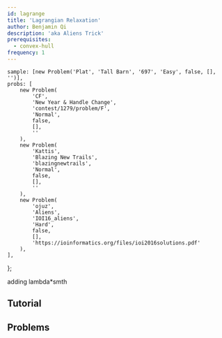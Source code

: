 ```yaml
---
id: lagrange
title: 'Lagrangian Relaxation'
author: Benjamin Qi
description: 'aka Aliens Trick'
prerequisites:
  - convex-hull
frequency: 1
---
```



	sample: [new Problem('Plat', 'Tall Barn', '697', 'Easy', false, [], '')],
	probs: [
		new Problem(
			'CF',
			'New Year & Handle Change',
			'contest/1279/problem/F',
			'Normal',
			false,
			[],
			''
		),
		new Problem(
			'Kattis',
			'Blazing New Trails',
			'blazingnewtrails',
			'Normal',
			false,
			[],
			''
		),
		new Problem(
			'ojuz',
			'Aliens',
			'IOI16_aliens',
			'Hard',
			false,
			[],
			'https://ioinformatics.org/files/ioi2016solutions.pdf'
		),
	],
};

adding lambda\*smth

<Problems problems={problems.sample} />

## Tutorial

<Resources>
	<Resource
		source="Mamnoon Siam"
		title="Attack on Aliens"
		url="https://mamnoonsiam.github.io/posts/attack-on-aliens.html"
	></Resource>
	<Resource
		source="Serbanology"
		title="The Trick from Aliens"
		url="http://serbanology.com/show_article.php?art=The%20Trick%20From%20Aliens"
	></Resource>
</Resources>

## Problems

<Problems problems={problems.probs} />
